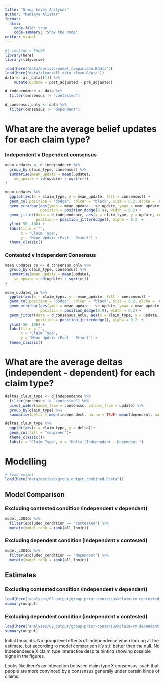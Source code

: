 ```yaml
---
title: "Group Level Analyses"
author: "Manikya Alister"
format: 
  html:
    code-fold: true
    code-summary: "Show the code"
editor: visual
---
```


```r
#| include = FALSE
library(here)
library(tidyverse)
```

```r
load(here("data/derived/model_comparison.Rdata"))
load(here("data/clean/all_data_clean.Rdata"))
data <- all_data[[1]] %>%
    mutate(update = post_adjusted - pre_adjusted) 

d_independence <- data %>% 
  filter(consensus != "contested")

d_consensus_only <- data %>% 
  filter(consensus != "dependent")
```

# What are the average  belief updates for each claim type? 

### Independent v Dependent consensus 

```r
mean_updates <- d_independence %>%
  group_by(claim_type, consensus) %>%
  summarise(mean_update = mean(update),
    se_update = sd(update) / sqrt(n())
)

mean_updates %>% 
  ggplot(aes(x = claim_type, y = mean_update, fill = consensus)) + 
  geom_col(position = "dodge", colour = "black", size = 0.2, alpha = .6) +
  geom_errorbar(aes(ymin = mean_update - se_update, ymax = mean_update + se_update), 
                position = position_dodge(0.9), width = 0.2) +
  geom_jitter(data = d_independence, aes(x = claim_type, y = update, colour = consensus), 
              position = position_jitterdodge(), alpha = 0.2) +
  ylim(-50, 100) +
  labs(title = "",
       x = "Claim Type",
       y = "Mean Update (Post - Prior)") +
  theme_classic()

```

### Contested v Independent Consensus 

```r
mean_updates_co <- d_consensus_only %>%
  group_by(claim_type, consensus) %>%
  summarise(mean_update = mean(update),
    se_update = sd(update) / sqrt(n())
)

mean_updates_co %>% 
  ggplot(aes(x = claim_type, y = mean_update, fill = consensus)) + 
  geom_col(position = "dodge", colour = "black", size = 0.2, alpha = .6) +
  geom_errorbar(aes(ymin = mean_update - se_update, ymax = mean_update + se_update), 
                position = position_dodge(0.9), width = 0.2) +
  geom_jitter(data = d_consensus_only, aes(x = claim_type, y = update, colour = consensus), 
              position = position_jitterdodge(), alpha = 0.2) +
  ylim(-50, 100) +
  labs(title = "",
       x = "Claim Type",
       y = "Mean Update (Post - Prior)") +
  theme_classic()
```

# What are the average deltas (independent - dependent) for each claim type? 

```r
deltas_claim_type <- d_independence %>% 
  filter(consensus != "contested") %>%
  pivot_wider(names_from = consensus, values_from = update) %>%
  group_by(claim_type) %>%
  summarise(delta = mean(independent, na.rm = TRUE)-mean(dependent, na.rm = TRUE))

deltas_claim_type %>% 
  ggplot(aes(x = claim_type, y = delta))+
  geom_col(fill = "seagreen")+
  theme_classic()+
  labs(x = "Claim Type", y = "Delta (Independent - Dependent)")
```

# Modelling

```r
# load output 
load(here("data/derived/group_output_combined.Rdata"))

```

## Model Comparison 

### Excluding contested condition (independent v dependent) 

```r
model_LOOICs %>%
  filter(excluded_condition == "contested") %>%
  mutate(model_rank = rank(all_looic))
```

### Excluding dependent condition (independent v contested)

```r
model_LOOICs %>%
  filter(excluded_condition == "dependent") %>%
  mutate(model_rank = rank(all_looic)) 
```

## Estimates

### Excluding contested condition (independent v dependent) 

```r
load(here("analyses/02_output/group-prior-consensusXclaim-rm-contested.Rdata"))
summary(output)

```

### Excluding dependent condition (independent v contested)

```r
load(here("analyses/02_output/group-prior-consensusXclaim-rm-dependent.Rdata"))
summary(output)
```

Initial thoughts. No group level effects of independence when looking at the estimate, but according to model comparison it's still better than the null. No independence X claim type interaction despite hinting showing possible signs in the figures.

Looks like there's an interaction between claim type X consensus, such that people are more convinced by a consensus generally under certain kinds of claims.
